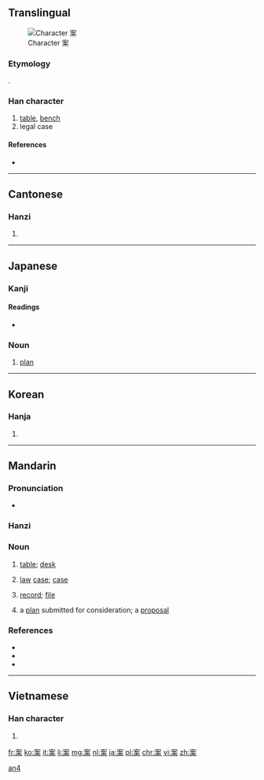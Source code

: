 ==Translingual==
[[File:It-案.png|thumb|Character 案]]

===Etymology===
{{Han compound|木|安|ls=psc|c1=s|c2=p}}.

===Han character===
{{Han char|rn=75|rad=木|as=06|sn=10|four=3090<sub>4</sub>|canj=十女木 (JVD)}}

# [[table]], [[bench]]
# legal case

====References====
* {{Han ref|kx=0525.090|dkj=14762|dj=0914.030|hdz=21207.080|uh=6848|ud=26696|bh=AED7|bd=44759}}

----

==Cantonese==

===Hanzi===
{{yue-hanzi|jyut=|y=ngon3, on3}}

# {{defn|lang=yue|sort=木06}}

----

==Japanese==

===Kanji===
{{ja-kanji|grade=4|rs=木06}}

====Readings====
* {{ja-readings|on=[[あん]] ([[an]])|kun=[[つくえ]] ([[tsukue]]), [[かんがえる]] ([[kangaeru]])}}

===Noun===
{{ja-noun|あん}}

# [[plan]]

----

==Korean==

===Hanja===
{{ko-hanja|hangeul=안|eumhun=|rv=an|mr=an|y=an}}

# {{defn|lang=ko|sort=木06}}

----

==Mandarin==
{{zh-hanzi|案}}

===Pronunciation===
* {{IPA|[ an˥˩ ]|lang=cmn}}

===Hanzi===
{{cmn-hanzi|pin=[[àn]] ([[an4]])|wg=an<sup>4</sup>}}

===Noun===
{{cmn-noun|ts|pin=àn|pint=an4|rs=木06}}

# {{context|Advanced Mandarin|lang=cmn|sc=Hant|sort=木06}} [[table]]; [[desk]]
# {{context|Advanced Mandarin|lang=cmn|sc=Hant|sort=木06}} [[law]] [[case]]; [[case]]
# {{context|Advanced Mandarin|lang=cmn|sc=Hant|sort=木06}} [[record]]; [[file]]
# {{context|Advanced Mandarin|lang=cmn|sc=Hant|sort=木06}} a [[plan]] submitted for consideration; a [[proposal]]

===References===
* {{reference-book | last = Wu | first = Jingrong (ed.) | authorlink =  | coauthors =  | year = 1985 | title = The Pinyin CHINESE-ENGLISH DICTIONARY | language = Mandarin/English | publisher = The Commercial Press | location = Beijing, Hong Kong | id = ISBN 0471867969}}
* {{reference-book | last = Shao | first = Jingmin (ed.) | authorlink =  | coauthors =  | year = 2000 | title = HSK Dictionary (HSK汉语水平考试词典) | language = Mandarin/English | publisher = Huadong Teachers College Publishers | location = Shanghai | id = ISBN 7561720785}}
* {{cite web|url=http://www.dreye.com/|title=案|work=Dr. eye|language=Mandarin/English|accessdate=2009-04-25}}

[[Category:cmn:Advanced Mandarin in simplified script|an4]]

----

==Vietnamese==

===Han character===
{{vi-hantu|Án|rs=木06}}<!--why is this capitalized?-->

# {{defn|lang=vi|sort=木06}}

[[fr:案]]
[[ko:案]]
[[it:案]]
[[li:案]]
[[mg:案]]
[[nl:案]]
[[ja:案]]
[[pl:案]]
[[chr:案]]
[[vi:案]]
[[zh:案]]